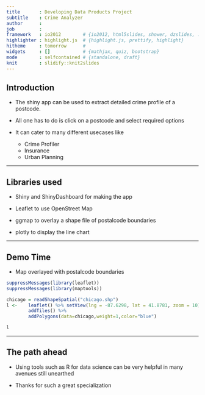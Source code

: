 ```yaml
---
title       : Developing Data Products Project
subtitle    : Crime Analyzer 
author      : 
job         : 
framework   : io2012        # {io2012, html5slides, shower, dzslides, ...}
highlighter : highlight.js  # {highlight.js, prettify, highlight}
hitheme     : tomorrow      # 
widgets     : []            # {mathjax, quiz, bootstrap}
mode        : selfcontained # {standalone, draft}
knit        : slidify::knit2slides
---
```


## Introduction

* The shiny app can be used to extract detailed crime profile of a postcode.

* All one has to do is click on a postcode and select required options 

* It can cater to many different usecases like 
    + Crime Profiler
    + Insurance
    + Urban Planning


--- 

## Libraries used

* Shiny and ShinyDashboard for making the app

* Leaflet to use OpenStreet Map

* ggmap to overlay a shape file of postalcode boundaries

* plotly to display the line chart

---

## Demo Time

* Map overlayed with postalcode boundaries

```r
suppressMessages(library(leaflet))
suppressMessages(library(maptools))

chicago = readShapeSpatial("chicago.shp")
l <-    leaflet() %>% setView(lng = -87.6298, lat = 41.8781, zoom = 10) %>%
        addTiles() %>%
        addPolygons(data=chicago,weight=1,color="blue")

l
```

---

## The path ahead

* Using tools such as R for data science can be very helpful in many avenues still unearthed

* Thanks for such a great specialization
